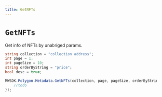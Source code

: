 ```yaml
---
title: GetNFTs
---
```


# `GetNFTs`

Get info of NFTs by unabriged params.

```csharp
string collection = "collection address";
int page = 1;
int pageSize = 10;
string orderByString = "price";
bool desc = true;

MWSDK.Polygon.Metadata.GetNFTs(collection, page, pageSize, orderByString, desc, null, (res) => {
    //todo
});
```